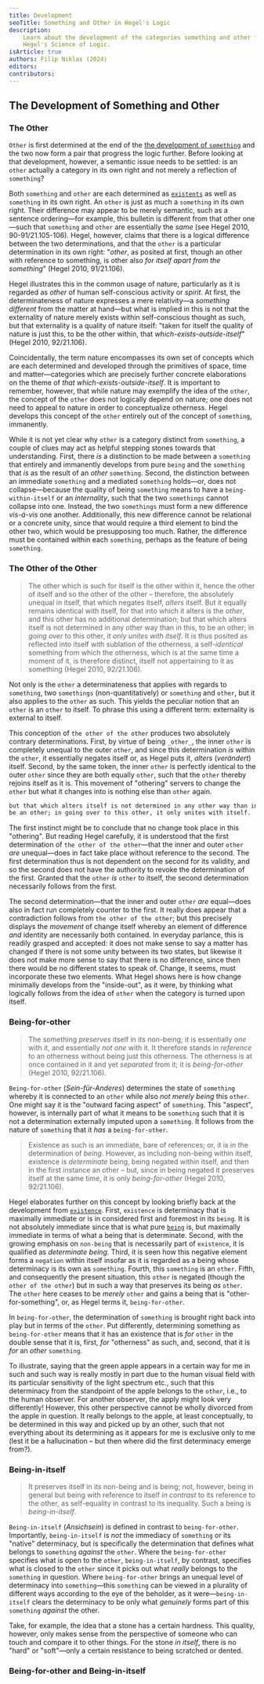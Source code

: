 ```yaml
---
title: Development
seoTitle: Something and Other in Hegel's Logic
description:
    Learn about the development of the categories something and other from
    Hegel's Science of Logic.
isArticle: true
authors: Filip Niklas (2024)
editors:
contributors:
---
```


## The Development of Something and Other

### The Other

`Other` is first determined at the end of the
[the development of `something`](/articles/hegel/reference/something/development)
and the two now form a pair that progress the logic further. Before looking at
that development, however, a semantic issue needs to be settled: is an `other`
actually a category in its own right and not merely a reflection of `something`?

Both `something` and `other` are each determined as
[`existents`](/articles/hegel/reference/existence/development) as well as
`something` in its own right. An `other` is just as much a `something` in its
own right. Their difference may appear to be merely semantic, such as a sentence
ordering&mdash;for example, this bulletin is different from that other
one&mdash;such that `something` and `other` are essentially the _same_ (see
Hegel 2010, 90-91/21.105-106). Hegel, however, claims that there is a logical
difference between the two determinations, and that the `other` is a particular
determination in its own right: "_other_, as posited at first, though an other
with reference to something, is other also _for itself apart from the
something_" (Hegel 2010, 91/21.106).

Hegel illustrates this in the common usage of nature, particularly as it is
regarded as _other_ of human self-conscious activity or _spirit_. At first, the
determinateness of nature expresses a mere relativity&mdash;a _something
different_ from the matter at hand&mdash;but what is implied in this is not that
the externality of nature merely exists within self-conscious thought as such,
but that externality is a quality of nature itself: "taken for itself the
quality of nature is just this, to be the other within, that
_which-exists-outside-itself_" (Hegel 2010, 92/21.106).

Coincidentally, the term nature encompasses its own set of concepts which are
each determined and developed through the primitives of space, time and
matter&mdash;categories which are precisely further concrete elaborations on the
theme of _that which-exists-outside-itself_. It is important to remember,
however, that while nature may exemplify the idea of the `other`, the concept of
the `other` does not logically depend on nature; one does not need to appeal to
nature in order to conceptualize otherness. Hegel develops this concept of the
`other` entirely out of the concept of `something`, immanently.

While it is not yet clear why `other` is a category distinct from `something`, a
couple of clues may act as helpful stepping stones towards that understanding.
First, there _is_ a distinction to be made between a `something` that entirely
and immanently develops from pure `being` and the `something` that _is_ as the
result of an _other_ `something`. Second, the distinction between an immediate
`something` and a mediated `something` holds&mdash;or, does not
collapse&mdash;because the quality of being `something` means to have a
`being-within-itself` or an _internality_, such that the two `somethings` cannot
collapse into one. Instead, the two `somethings` must form a new difference
_vis-á-vis_ one another. Additionally, this new difference cannot be relational
or a concrete unity, since that would require a third element to bind the other
two, which would be presupposing too much. Rather, the difference must be
contained within each `something`, perhaps as the feature of being `something`.

### The Other of the Other

> The other which is such for itself is the other within it, hence the other of
> itself and so the other of the other &ndash; therefore, the absolutely unequal
> in itself, that which negates itself, _alters_ itself. But it equally remains
> identical with itself, for that into which it alters is the _other_, and this
> other has no additional determination; but that which alters itself is not
> determined in any other way than in this, to be an other; in _going over_ to
> this other, it _only unites with itself_. It is thus posited as reflected into
> itself with sublation of the otherness, a self-_identical_ something from
> which the otherness, which is at the same time a moment of it, is therefore
> distinct, itself not appertaining to it as something (Hegel 2010, 92/21.106).

Not only is the `other` a determinateness that applies with regards to
`something`, two `somethings` (non-quantitatively) or `something` and `other`,
but it also applies to the `other` as such. This yields the peculiar notion that
an `other` is an `other` to itself. To phrase this using a different term:
externality is external to itself.

This conception of `the other of the other` produces two absolutely contrary
determinations. First, by virtue of being `_other_`, the inner `other` is
completely unequal to the outer `other`, and since this determination _is_
within the `other`, it essentially negates itself or, as Hegel puts it, _alters_
(_verändert_) itself. Second, by the same token, the inner `other` is perfectly
identical to the outer `other` since they are both equally `other`, such that
the `other` thereby rejoins itself as it is. This movement of "othering" servers
to change the `other` but what it changes into is nothing else than `other`
again.

```md
but that which alters itself is not determined in any other way than in this, to
be an other; in going over to this other, it only unites with itself.
```

The first instinct might be to conclude that no change took place in this
"othering". But reading Hegel carefully, it is understood that the first
determination of `the other of the other`&mdash;that the inner and outer `other`
_are_ unequal&mdash;does in fact take place without reference to the second. The
first determination thus is not dependent on the second for its validity, and so
the second does not have the authority to revoke the determination of the first.
Granted that the `other` _is_ `other` to itself, the second determination
necessarily follows from the first.

The second determination&mdash;that the inner and outer `other` _are_
equal&mdash;does also in fact run completely counter to the first. It really
does appear that a contradiction follows from `the other of the other`; but this
precisely displays the _movement_ of change itself whereby an element of
difference _and_ identity are necessarily both contained. In everyday parlance,
this is readily grasped and accepted: it does not make sense to say a matter has
changed if there is not some unity between its two states, but likewise it does
not make more sense to say that there is no difference, since then there would
be no different states to speak of. Change, it seems, must incorporate these two
elements. What Hegel shows here is how change minimally develops from the
"inside-out", as it were, by thinking what logically follows from the idea of
`other` when the category is turned upon itself.

### Being-for-other

> The something _preserves_ itself in its non-being; it is essentially _one_
> with it, and essentially _not one_ with it. It therefore stands in _reference_
> to an otherness without being just this otherness. The otherness is at once
> contained in it and yet _separated_ from it; it is _being-for-other_ (Hegel
> 2010, 92/21.106).

`Being-for-other` (_Sein-für-Anderes_) determines the state of `something`
whereby it is connected to an `other` while also _not merely being_ this
`other`. One might say it is the "outward facing aspect" of `something`. This
"aspect", however, is internally part of what it means to be `something` such
that it is not a determination externally imputed upon a `something`. It follows
from the nature of `something` that it _has_ a `being-for-other`.

> Existence as such is an immediate, bare of references; or, it is in the
> determination of _being_. However, as including non-being within itself,
> existence is _determinate_ being, being negated within itself, and then in the
> first instance an other &ndash; but, since in being negated it preserves
> itself at the same time, it is only _being-for-other_ (Hegel 2010, 92/21.106).

Hegel elaborates further on this concept by looking briefly back at the
development from [`existence`](/articles/hegel/reference/existence/development).
First, `existence` is determinacy that is maximally immediate or is in
considered first and foremost in its `being`. It is not absolutely immediate
since that is what pure [`being`](/articles/hegel/reference/being/development)
is, but maximally immediate in terms of what a being that is determinate.
Second, with the growing emphasis on `non-being` that is necessarily part of
`existence`, it is qualified as _determinate being_. Third, it is seen how this
negative element forms a `negation` within itself insofar as it is regarded as a
being whose determinacy is its own as `something`. Fourth, this `something` is
an `other`. Fifth, and consequently the present situation, this `other` is
negated (though the `other of the other`) but in such a way that preserves its
being _as_ `other`. The `other` here ceases to be _merely_ `other` and gains a
being that is "other-for-something", or, as Hegel terms it, `being-for-other`.

In `being-for-other`, the determination of `something` is brought right back
into play but in terms of the `other`. Put differently, determining something as
`being-for-other` means that it has an existence that is _for_ `other` in the
double sense that it is, first, _for_ "otherness" as such, and, second, that it
is _for_ an _other_ `something`.

To illustrate, saying that the green apple appears in a certain way for me in
such and such way is really mostly in part due to the human visual field with
its particular sensitivity of the light spectrum etc., such that this
determinacy from the standpoint of the apple belongs to the `other`, i.e., to
the human observer. For another observer, the apply might look very differently!
However, this other perspective cannot be wholly divorced from the apple in
question. It really belongs to the apple, at least conceptually, to be
determined in this way and picked up by an other, such that not everything about
its determining as it appears for me is exclusive only to me (lest it be a
hallucination &ndash; but then where did the first determinacy emerge from?).

### Being-in-itself

> It preserves itself in its non-being and is being; not, however, being in
> general but being with reference to itself _in contrast_ to its reference to
> the other, as self-equality in contrast to its inequality. Such a being is
> _being-in-itself_.

`Being-in-itself` (_Ansichsein_) is defined in contrast to `being-for-other`.
Importantly, `being-in-itself` is _not_ the immediacy of `something` or its
"native" determinacy, but is specifically the determination that defines what
belongs to `something` _against_ the `other`. Where the `being-for-other`
specifies what is open to the `other`, `being-in-itself`, by contrast, specifies
what is closed to the `other` since it picks out what _really_ belongs to the
`something` in question. Where `being-for-other` brings an unequal level of
determinacy into `something`&mdash;this `something` can be viewed in a plurality
of different ways according to the eye of the beholder, as it
were&mdash;`being-in-itself` clears the determinacy to be only what _genuinely_
forms part of this `something` _against_ the other.

Take, for example, the idea that a stone has a certain hardness. This quality,
however, only makes sense from the perspective of someone who can touch and
compare it to other things. For the stone _in itself_, there is no "hard" or
"soft"&mdash;only a certain resistance to being scratched or dented.

### Being-for-other and Being-in-itself
